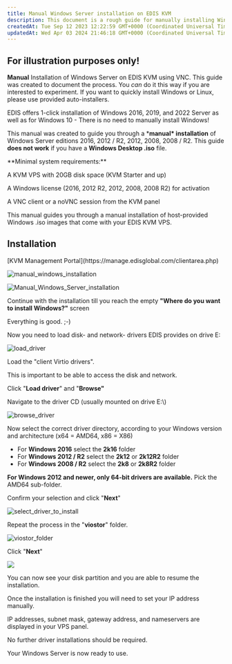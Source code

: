 ```yaml
---
title: Manual Windows Server installation on EDIS KVM
description: This document is a rough guide for manually installing Windows Server on EDIS KVM using VNC. The purpose of this doc is to showcase the process. Please use our Auto-Installers!
createdAt: Tue Sep 12 2023 12:22:59 GMT+0000 (Coordinated Universal Time)
updatedAt: Wed Apr 03 2024 21:46:18 GMT+0000 (Coordinated Universal Time)
---
```



## **For illustration purposes only!**

**Manual** Installation of Windows Server on EDIS KVM using VNC.
This guide was created to document the process. You _can_ do it this way if you are interested to experiment. If you want to quickly install Windows or Linux, please use provided auto-installers.

EDIS offers 1-click installation of Windows 2016, 2019, and 2022 Server as well as for Windows 10 - There is no need to manually install Windows!

<CtaButton
  label='Auto-Install Linux/Windows'
  link='../VPS Management/Reinstalling Your VPS_ Choose Linux or Windows.mdx'
/>

This manual was created to guide you through a \***manual\* installation** of Windows Server editions 2016, 2012 / R2, 2012, 2008, 2008 / R2. This guide **does not work** if you have a **Windows Desktop .iso** file.

<Note>
**Minimal system requirements:**

A KVM VPS with 20GB disk space (KVM Starter and up)

A Windows license (2016, 2012 R2, 2012, 2008, 2008 R2) for activation

A VNC client or a noVNC session from the KVM panel

</Note>

This manual guides you through a manual installation of host-provided Windows .iso images that come with your EDIS KVM VPS.

## Installation

<Steps>
  <Step title='Log in to your'>
    [KVM Management Portal](https://manage.edisglobal.com/clientarea.php)
  </Step>
  <Step title='Mount the Windows .ISO file of your choice' />
  <Step title='Enable VNC' />
  <Step title='KVM Settings >> Disk driver >> set to Virtio (default value)' />
  <Step title='KVM Settings >> Network driver >> set to Virtio (default value)' />
  <Step title='Start a noVNC session and' />
</Steps>

![manual_windows_installation](/assets/wmFZZS9lrK-cn-pukWMnI_manual-windows-server-installation-73d4035424.png)

<Steps>
  <Step title='Send CtrlAltDel (top right corner of your noVNC window)' />
  <Step title='Send F12 immediately after step 1) or press `Esc` to bring up the Boot menu' />
  <Step title='Press `3` to boot from mounted .iso (DVD/CD)' />
</Steps>

![Manual_Windows_Server_installation](/assets/1X9oVnZ2JgRsk_cQIY3iK_manual-windows-server-installation-2-6d3974af2a.png)

Continue with the installation till you reach the empty **"Where do you want to install Windows?"** screen

<Check>Everything is good. ;-)</Check>

Now you need to load disk- and network- drivers EDIS provides on drive E:

![load_driver](/assets/Oua5O2cnO-l2geiD9lpRU_manual-windows-server-installation-3-29a2db7fd3.png)

Load the "client Virtio drivers".

This is important to be able to access the disk and network.

Click "**Load driver**" and "**Browse"**

Navigate to the driver CD (usually mounted on drive E:\\)

![browse_driver](/assets/6oW-8dqGMMyn6Rg0SFyI-_manual-windows-server-installation-4-e7954e59a1.png)

Now select the correct driver directory, according to your Windows version and architecture (x64 = AMD64, x86 = X86)

- For **Windows 2016** select the **2k16** folder
- For **Windows 2012 / R2** select the **2k12** or **2k12R2** folder
- For **Windows 2008 / R2** select the **2k8** or **2k8R2** folder

**For Windows 2012 and newer, only 64-bit drivers are available.**
Pick the AMD64 sub-folder.

Confirm your selection and click "**Next**"

![select_driver_to_install](/assets/WOSth5cRKQN6a-PS6dtnh_manual-windows-server-installation-5-3c500ef3e7.png)

Repeat the process in the "**viostor**" folder.

![viostor_folder](/assets/78a2aEUvvGM8IEgURYjjs_manual-windows-server-installation-6-18cba245f1.png)

Click "**Next**"

![](/assets/-iOJMjSbldw1HKGyhc1A7_manual-windows-server-installation-7-506d75da29.png)

You can now see your disk partition and you are able to resume the installation.

Once the installation is finished you will need to set your IP address manually.

IP addresses, subnet mask, gateway address, and nameservers are displayed in your VPS panel.

No further driver installations should be required.

Your Windows Server is now ready to use.
